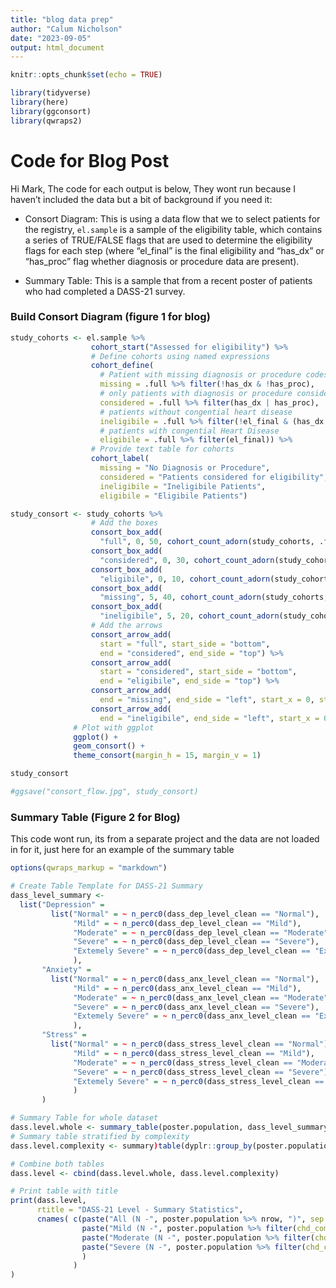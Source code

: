 ```yaml
---
title: "blog data prep"
author: "Calum Nicholson"
date: "2023-09-05"
output: html_document
---
```


```r
knitr::opts_chunk$set(echo = TRUE)

library(tidyverse)
library(here)
library(ggconsort)
library(qwraps2)
```

# Code for Blog Post

Hi Mark, The code for each output is below, They wont run because I haven't included the data but a bit of background if you need it:

  - Consort Diagram: This is using a data flow that we to select patients for the registry, `el.sample` is a sample of the eligibility table, which contains a series of TRUE/FALSE flags that are used to determine the eligibility flags for each step (where "el_final" is the final eligibility and "has_dx" or "has_proc" flag whether diagnosis or procedure data are present).
  
  - Summary Table: This is a sample that from a recent poster of patients who had completed a DASS-21 survey.

### Build Consort Diagram (figure 1 for blog)

``` r
study_cohorts <- el.sample %>%
                  cohort_start("Assessed for eligibility") %>%
                  # Define cohorts using named expressions
                  cohort_define(
                    # Patient with missing diagnosis or procedure codes
                    missing = .full %>% filter(!has_dx & !has_proc), 
                    # only patients with diagnosis or procedure considered
                    considered = .full %>% filter(has_dx | has_proc),
                    # patients without congential heart disease
                    ineligibile = .full %>% filter(!el_final & (has_dx | has_proc)),
                    # patients with congential Heart Disease
                    eligibile = .full %>% filter(el_final)) %>%
                  # Provide text table for cohorts
                  cohort_label(
                    missing = "No Diagnosis or Procedure",
                    considered = "Patients considered for eligibility",
                    ineligibile = "Ineligibile Patients",
                    eligibile = "Eligibile Patients")

study_consort <- study_cohorts %>% 
                  # Add the boxes
                  consort_box_add(
                    "full", 0, 50, cohort_count_adorn(study_cohorts, .full)) %>%
                  consort_box_add(
                    "considered", 0, 30, cohort_count_adorn(study_cohorts, considered)) %>%
                  consort_box_add(
                    "eligibile", 0, 10, cohort_count_adorn(study_cohorts, eligibile)) %>%
                  consort_box_add(
                    "missing", 5, 40, cohort_count_adorn(study_cohorts, missing)) %>%
                  consort_box_add(
                    "ineligibile", 5, 20, cohort_count_adorn(study_cohorts, ineligibile)) %>%
                  # Add the arrows
                  consort_arrow_add(
                    start = "full", start_side = "bottom",
                    end = "considered", end_side = "top") %>%
                  consort_arrow_add(
                    start = "considered", start_side = "bottom",
                    end = "eligibile", end_side = "top") %>%
                  consort_arrow_add(
                    end = "missing", end_side = "left", start_x = 0, start_y = 40) %>%
                  consort_arrow_add(
                    end = "ineligibile", end_side = "left", start_x = 0, start_y = 20) %>% 
              # Plot with ggplot
              ggplot() +
              geom_consort() +
              theme_consort(margin_h = 15, margin_v = 1)

study_consort
```

``` r
#ggsave("consort_flow.jpg", study_consort)
```

### Summary Table (Figure 2 for Blog)

This code wont run, its from a separate project and the data are not loaded in for it, just here for an example of the summary table

``` r
options(qwraps_markup = "markdown")

# Create Table Template for DASS-21 Summary
dass_level_summary <-
  list("Depression" =
         list("Normal" = ~ n_perc0(dass_dep_level_clean == "Normal"),
              "Mild" = ~ n_perc0(dass_dep_level_clean == "Mild"),
              "Moderate" = ~ n_perc0(dass_dep_level_clean == "Moderate"),
              "Severe" = ~ n_perc0(dass_dep_level_clean == "Severe"),
              "Extemely Severe" = ~ n_perc0(dass_dep_level_clean == "Extemely Severe"),
              ),
       "Anxiety" =
         list("Normal" = ~ n_perc0(dass_anx_level_clean == "Normal"),
              "Mild" = ~ n_perc0(dass_anx_level_clean == "Mild"),
              "Moderate" = ~ n_perc0(dass_anx_level_clean == "Moderate"),
              "Severe" = ~ n_perc0(dass_anx_level_clean == "Severe"),
              "Extemely Severe" = ~ n_perc0(dass_anx_level_clean == "Extemely Severe"),
              ),
       "Stress" = 
         list("Normal" = ~ n_perc0(dass_stress_level_clean == "Normal"),
              "Mild" = ~ n_perc0(dass_stress_level_clean == "Mild"),
              "Moderate" = ~ n_perc0(dass_stress_level_clean == "Moderate"),
              "Severe" = ~ n_perc0(dass_stress_level_clean == "Severe"),
              "Extemely Severe" = ~ n_perc0(dass_stress_level_clean == "Extemely Severe"),
              )
       )

# Summary Table for whole dataset
dass.level.whole <- summary_table(poster.population, dass_level_summary)
# Summary table stratified by complexity
dass.level.complexity <- summary)table(dyplr::group_by(poster.population, chd_complexity), dass_level_summary)

# Combine both tables
dass.level <- cbind(dass.level.whole, dass.level.complexity)

# Print table with title
print(dass.level,
      rtitle = "DASS-21 Level - Summary Statistics",
      cnames( c(paste("All (N -", poster.population %>% nrow, ")", sep = ""),
                paste("Mild (N -", poster.population %>% filter(chd_complexity = "Mild") %>% nrow, ")", sep = ""),
                paste("Moderate (N -", poster.population %>% filter(chd_complexity = "Moderate") %>% nrow, ")", sep = ""),
                paste("Severe (N -", poster.population %>% filter(chd_complexity = "Severe") %>% nrow, ")", sep = "")
                )
              )
)

```





